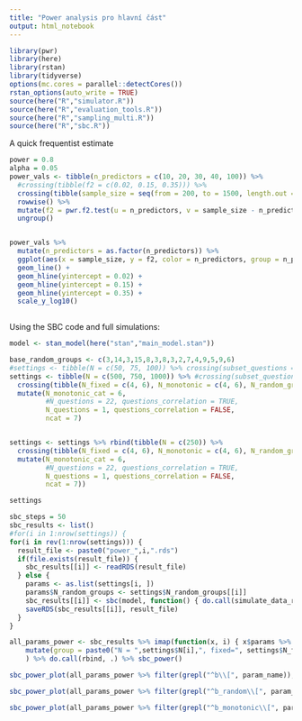 ---
title: "Power analysis pro hlavní část"
output: html_notebook
---

```{r setup}
library(pwr)
library(here)
library(rstan)
library(tidyverse)
options(mc.cores = parallel::detectCores())
rstan_options(auto_write = TRUE)
source(here("R","simulator.R"))
source(here("R","evaluation_tools.R"))
source(here("R","sampling_multi.R"))
source(here("R","sbc.R"))

```

A quick frequentist estimate

```{r}
power = 0.8
alpha = 0.05
power_vals <- tibble(n_predictors = c(10, 20, 30, 40, 100)) %>%
  #crossing(tibble(f2 = c(0.02, 0.15, 0.35))) %>%
  crossing(tibble(sample_size = seq(from = 200, to = 1500, length.out = 100) %>% round())) %>%
  rowwise() %>%
  mutate(f2 = pwr.f2.test(u = n_predictors, v = sample_size - n_predictors - 1, sig.level = alpha, power = power)$f2) %>%
  ungroup()


power_vals %>%
  mutate(n_predictors = as.factor(n_predictors)) %>%
  ggplot(aes(x = sample_size, y = f2, color = n_predictors, group = n_predictors )) +
  geom_line() +
  geom_hline(yintercept = 0.02) +
  geom_hline(yintercept = 0.15) +
  geom_hline(yintercept = 0.35) +
  scale_y_log10()
  
```

Using the SBC code and full simulations:

```{r}
model <- stan_model(here("stan","main_model.stan"))
```


```{r}
base_random_groups <- c(3,14,3,15,8,3,8,3,2,7,4,9,5,9,6)
#settings <- tibble(N = c(50, 75, 100)) %>% crossing(subset_questions =  c(11)) %>% 
settings <- tibble(N = c(500, 750, 1000)) %>% #crossing(subset_questions =  c(11, 22)) %>% 
  crossing(tibble(N_fixed = c(4, 6), N_monotonic = c(4, 6), N_random_groups = list(base_random_groups, c(base_random_groups, 6, 6, 6, 5, 6, 8, 8, 6)))) %>%
  mutate(N_monotonic_cat = 6, 
         #N_questions = 22, questions_correlation = TRUE, 
         N_questions = 1, questions_correlation = FALSE, 
         ncat = 7)


settings <- settings %>% rbind(tibble(N = c(250)) %>% 
  crossing(tibble(N_fixed = c(4, 6), N_monotonic = c(4, 6), N_random_groups = list(base_random_groups, c(base_random_groups, 6, 6, 6, 5, 6, 8, 8, 6)))) %>%
  mutate(N_monotonic_cat = 6, 
         #N_questions = 22, questions_correlation = TRUE, 
         N_questions = 1, questions_correlation = FALSE, 
         ncat = 7))

settings


```

```{r}
sbc_steps = 50
sbc_results <- list()
#for(i in 1:nrow(settings)) {
for(i in rev(1:nrow(settings))) {
  result_file <- paste0("power_",i,".rds")
  if(file.exists(result_file)) {
    sbc_results[[i]] <- readRDS(result_file)
  } else {
    params <- as.list(settings[i, ])
    params$N_random_groups <- settings$N_random_groups[[i]]
    sbc_results[[i]] <- sbc(model, function() { do.call(simulate_data_reject, params)}, N_steps = sbc_steps, control = list(adapt_delta = 0.9))
    saveRDS(sbc_results[[i]], result_file)
  }
}
```

```{r}
all_params_power <- sbc_results %>% imap(function(x, i) { x$params %>% 
    mutate(group = paste0("N = ",settings$N[i],", fixed=", settings$N_fixed[i])) }
    ) %>% do.call(rbind, .) %>% sbc_power()
```


```{r}
sbc_power_plot(all_params_power %>% filter(grepl("^b\\[", param_name)), group = group)
```
```{r}
sbc_power_plot(all_params_power %>% filter(grepl("^b_random\\[", param_name)), group = group)
```


```{r}
sbc_power_plot(all_params_power %>% filter(grepl("^b_monotonic\\[", param_name)), group = group)
```

